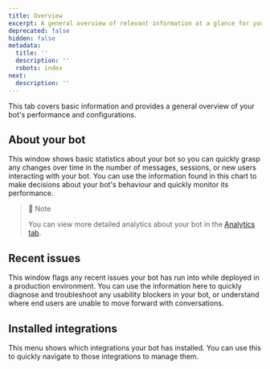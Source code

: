 ```yaml
---
title: Overview
excerpt: A general overview of relevant information at a glance for your bot.
deprecated: false
hidden: false
metadata:
  title: ''
  description: ''
  robots: index
next:
  description: ''
---
```

This tab covers basic information and provides a general overview of your bot's performance and configurations.

## About your bot

This window shows basic statistics about your bot so you can quickly grasp any changes over time in the number of messages, sessions, or new users interacting with your bot. You can use the information found in this chart to make decisions about your bot's behaviour and quickly monitor its performance.

> 📘 Note
>
> You can view more detailed analytics about your bot in the [Analytics tab](https://botpress.com/docs/analytics-1).

## Recent issues

This window flags any recent issues your bot has run into while deployed in a production environment. You can use the information here to quickly diagnose and troubleshoot any usability blockers in your bot, or understand where end users are unable to move forward with conversations.

## Installed integrations

This menu shows which integrations your bot has installed. You can use this to quickly navigate to those integrations to manage them.